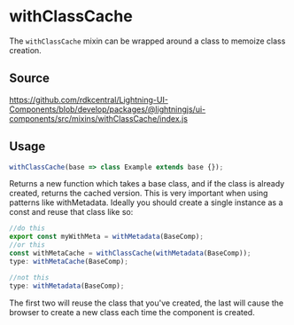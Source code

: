 ﻿<!--
  Copyright 2023 Comcast Cable Communications Management, LLC

  Licensed under the Apache License, Version 2.0 (the "License");
  you may not use this file except in compliance with the License.
  You may obtain a copy of the License at

  http://www.apache.org/licenses/LICENSE-2.0

  Unless required by applicable law or agreed to in writing, software
  distributed under the License is distributed on an "AS IS" BASIS,
  WITHOUT WARRANTIES OR CONDITIONS OF ANY KIND, either express or implied.
  See the License for the specific language governing permissions and
  limitations under the License.

  SPDX-License-Identifier: Apache-2.0
-->


# withClassCache

The `withClassCache` mixin can be wrapped around a class to memoize class creation.

## Source

https://github.com/rdkcentral/Lightning-UI-Components/blob/develop/packages/@lightningjs/ui-components/src/mixins/withClassCache/index.js

## Usage

```js
withClassCache(base => class Example extends base {});
```

Returns a new function which takes a base class, and if the class is already created, returns the cached version.
This is very important when using patterns like withMetadata. Ideally you should create a single instance as a const
and reuse that class like so:

```js
//do this
export const myWithMeta = withMetadata(BaseComp);
//or this
const withMetaCache = withClassCache(withMetadata(BaseComp));
type: withMetaCache(BaseComp);

//not this
type: withMetadata(BaseComp);
```

The first two will reuse the class that you've created, the last will cause the browser to create a new class each
time the component is created.
